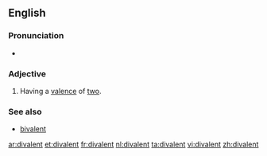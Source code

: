 ==English==

===Pronunciation===
* {{a|UK}} {{IPA|/daɪˈveɪlənt/}}

===Adjective===
{{en-adj|-}}

# {{chemistry}} Having a [[valence]] of [[two]].

===See also===
* [[bivalent]]

[[ar:divalent]]
[[et:divalent]]
[[fr:divalent]]
[[nl:divalent]]
[[ta:divalent]]
[[vi:divalent]]
[[zh:divalent]]